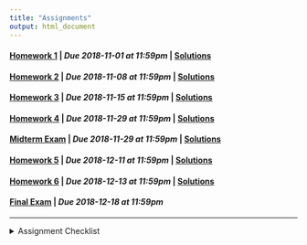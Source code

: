 ```yaml
---
title: "Assignments"
output: html_document
---
```


#### [Homework 1](hw1.html) | *Due 2018-11-01 at 11:59pm* | [Solutions](hw1_solutions.html)
#### [Homework 2](hw2.html) | *Due 2018-11-08 at 11:59pm* | [Solutions](hw2_solutions.html)
#### [Homework 3](hw3.html) | *Due 2018-11-15 at 11:59pm* | [Solutions](hw3_solutions.html)
#### [Homework 4](hw4.html) | *Due 2018-11-29 at 11:59pm* | [Solutions](hw4_solutions.html)
#### [Midterm Exam](exam1.html) | *Due 2018-11-29 at 11:59pm* | [Solutions](exam1_solutions.html)
#### [Homework 5](hw5.html) | *Due 2018-12-11 at 11:59pm* | [Solutions](hw5_solutions.html)
#### [Homework 6](hw6.html) | *Due 2018-12-13 at 11:59pm* | [Solutions](hw6_solutions.html)
#### [Final Exam](exam2.html) | *Due 2018-12-18 at 11:59pm*

---
<details>
<summary>Assignment Checklist
</summary>

1. Setup GitHub repository through GitHub classroom (this is simply following a link in the assignment page)
2. Copy the repository URL (make sure you are copying the SSH url, not the HTTPS url)
3. Create a new RStudio project from Version Control (File -> New Project -> Version Control)
    - This will create a new directory (folder) on your computer for that assignment
    - Make sure you know where your projects / directories are being saved
4. Begin working on the assignment
5. As you reach saving points, save your work and use the Git pane in RStudio to commit your changes to `git`.
    - Make sure that each commit contains a commit message
    - **Do not** amend previous commit
6. Push your changes to GitHub using the Git pane in RStudio
7. Visit your GitHub repository in a web browser and ensure that your submitted files are there
    - **If your files are not on GitHub they are not turned in**
8. Once your assignment has been graded, perform a Git Pull using the Git pane in RStudio to pull `feedback.txt` into your local repository.
</details>